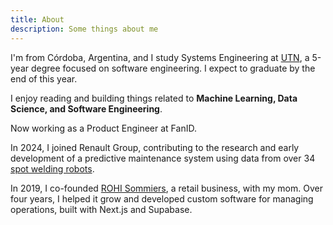```yaml
---
title: About
description: Some things about me 
---
```


I'm from Córdoba, Argentina, and I study Systems Engineering at [UTN](https://www.utn.edu.ar), a 5-year degree focused on software engineering. I expect to graduate by the end of this year.

I enjoy reading and building things related to **Machine Learning, Data Science, and Software Engineering**.

Now working as a Product Engineer at FanID.

In 2024, I joined Renault Group, contributing to the research and early development of a predictive maintenance system using data from over 34 [spot welding robots](https://www.fanucamerica.com/solutions/applications/welding-robots/spot-welding-robots).

In 2019, I co-founded [ROHI Sommiers](https://rohisommiers.com), a retail business, with my mom. Over four years, I helped it grow and developed custom software for managing operations, built with Next.js and Supabase.